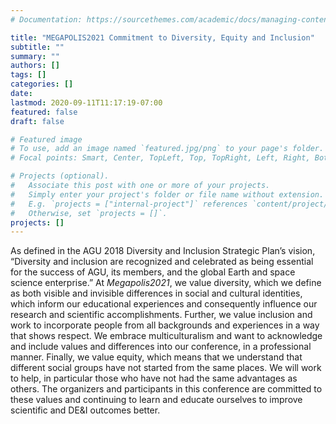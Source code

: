 ```yaml
---
# Documentation: https://sourcethemes.com/academic/docs/managing-content/

title: "MEGAPOLIS2021 Commitment to Diversity, Equity and Inclusion"
subtitle: ""
summary: ""
authors: []
tags: []
categories: []
date: 
lastmod: 2020-09-11T11:17:19-07:00
featured: false
draft: false

# Featured image
# To use, add an image named `featured.jpg/png` to your page's folder.
# Focal points: Smart, Center, TopLeft, Top, TopRight, Left, Right, BottomLeft, Bottom, BottomRight.

# Projects (optional).
#   Associate this post with one or more of your projects.
#   Simply enter your project's folder or file name without extension.
#   E.g. `projects = ["internal-project"]` references `content/project/deep-learning/index.md`.
#   Otherwise, set `projects = []`.
projects: []
---
```


As defined in the AGU 2018 Diversity and Inclusion Strategic Plan’s vision, “Diversity and inclusion are recognized and celebrated as being essential for the success of AGU, its members, and the global Earth and space science enterprise.” At *Megapolis2021*, we value diversity, which we define as both visible and invisible differences in social and cultural identities, which inform our educational experiences and consequently influence our research and scientific accomplishments. Further, we value inclusion and work to incorporate people from all backgrounds and experiences in a way that shows respect. We embrace multiculturalism and want to acknowledge and include values and differences into our conference, in a professional manner. Finally, we value equity, which means that we understand that different social groups have not started from the same places.  We will work to help, in particular those who have not had the same advantages as others. The organizers and participants in this conference are committed to these values and continuing to learn and educate ourselves to improve scientific and DE&I outcomes better.
